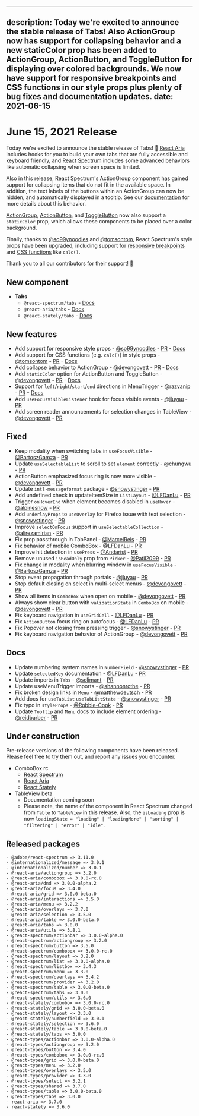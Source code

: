 <!-- Copyright 2020 Adobe. All rights reserved.
This file is licensed to you under the Apache License, Version 2.0 (the "License");
you may not use this file except in compliance with the License. You may obtain a copy
of the License at http://www.apache.org/licenses/LICENSE-2.0
Unless required by applicable law or agreed to in writing, software distributed under
the License is distributed on an "AS IS" BASIS, WITHOUT WARRANTIES OR REPRESENTATIONS
OF ANY KIND, either express or implied. See the License for the specific language
governing permissions and limitations under the License. -->


---
description: Today we're excited to announce the stable release of Tabs! Also ActionGroup now has support for collapsing behavior and a new staticColor prop has been added to ActionGroup, ActionButton, and ToggleButton for displaying over colored backgrounds. We now have support for responsive breakpoints and CSS functions in our style props plus plenty of bug fixes and documentation updates.
date: 2021-06-15
---

# June 15, 2021 Release

Today we're excited to announce the stable release of Tabs! 🎉 [React Aria](https://watheia.app/react-aria/useTabList.html) includes hooks for you to build your own tabs that are fully accessible and keyboard friendly, and [React Spectrum](https://watheia.app/react-spectrum/Tabs.html) includes some advanced behaviors like automatic collapsing when screen space is limited.

Also in this release, React Spectrum's ActionGroup component has gained support for collapsing items that do not fit in the available space. In addition, the text labels of the buttons within an ActionGroup can now be hidden, and automatically displayed in a tooltip. See our [documentation](https://watheia.app/react-spectrum/ActionGroup.html#collapsing-behavior) for more details about this behavior.

[ActionGroup](https://watheia.app/react-spectrum/ActionGroup.html#static-color), [ActionButton](https://watheia.app/react-spectrum/ActionButton.html#static-color), and [ToggleButton](https://watheia.app/react-spectrum/ToggleButton.html#static-color) now also support a `staticColor` prop, which allows these components to be placed over a color background.

Finally, thanks to [@so99ynoodles](https://github.com/so99ynoodles) and [@tomsontom](https://github.com/tomsontom), React Spectrum's style props have been upgraded, including support for [responsive breakpoints](https://watheia.app/react-spectrum/layout.html#responsive-layout) and [CSS functions](https://watheia.app/react-spectrum/styling.html#css-functions) like `calc()`.

Thank you to all our contributors for their support! 🤩

## New component
- **Tabs**
  - `@react-spectrum/tabs` - [Docs](https://watheia.app/react-spectrum/Tabs.html)
  - `@react-aria/tabs` - [Docs](https://watheia.app/react-aria/useTabList.html)
  - `@react-stately/tabs` - [Docs](https://watheia.app/react-stately/useTabListState.html)

## New features
- Add support for responsive style props - [@so99ynoodles](https://github.com/so99ynoodles) - [PR](https://github.com/watheia/spectrum/pull/1684) - [Docs](https://watheia.app/react-spectrum/layout.html#responsive-layout)
- Add support for CSS functions (e.g. `calc()`) in style props - [@tomsontom](https://github.com/tomsontom) - [PR](https://github.com/watheia/spectrum/pull/1774) - [Docs](https://watheia.app/react-spectrum/styling.html#css-functions)
- Add collapse behavior to ActionGroup - [@devongovett](https://github.com/devongovett) - [PR](https://github.com/watheia/spectrum/pull/1919) - [Docs](https://watheia.app/react-spectrum/ActionGroup.html#collapsing-behavior)
- Add `staticColor` option for ActionButton and ToggleButton - [@devongovett](https://github.com/devongovett) - [PR](https://github.com/watheia/spectrum/pull/1881) - [Docs](https://watheia.app/react-spectrum/ActionButton.html#static-color)
- Support for `left`/`right`/`start`/`end` directions in MenuTrigger - [@razvanip](https://github.com/razvanip) - [PR](https://github.com/watheia/spectrum/pull/1868) - [Docs](https://watheia.app/react-spectrum/MenuTrigger.html#align-and-direction)
- Add `useFocusVisibleListener` hook for focus visible events - [@jluyau](https://github.com/jluyau) - [PR](https://github.com/watheia/spectrum/pull/1875)
- Add screen reader announcements for selection changes in TableView - [@devongovett](https://github.com/devongovett) - [PR](https://github.com/watheia/spectrum/pull/1929)

## Fixed
- Keep modality when switching tabs in `useFocusVisible` - [@BartoszGamza](https://github.com/BartoszGamza) - [PR](https://github.com/watheia/spectrum/pull/1845)
- Update `useSelectableList` to scroll to set `element` correctly - [@chungwu](https://github.com/chungwu) - [PR](https://github.com/watheia/spectrum/pull/1862)
- ActionButton emphasized focus ring is now more visible - [@devongovett](https://github.com/devongovett) - [PR](https://github.com/watheia/spectrum/pull/1881)
- Update `intl-messageformat` package - [@snowystinger](https://github.com/snowystinger) - [PR](https://github.com/watheia/spectrum/pull/1872)
- Add undefined check in updateItemSize in `ListLayout` - [@LFDanLu](https://github.com/LFDanLu) - [PR](https://github.com/watheia/spectrum/pull/1920)
- Trigger `onHoverEnd` when element becomes disabled in `useHover` - [@alpinesnow](https://github.com/alpinesnow) - [PR](https://github.com/watheia/spectrum/pull/1882)
- Add `underlayProps` to `useOverlay` for Firefox issue with text selection - [@snowystinger](https://github.com/snowystinger) - [PR](https://github.com/watheia/spectrum/pull/1468)
- Improve `selectOnFocus` support in `useSelectableCollection` - [@alirezamirian](https://github.com/alirezamirian) - [PR](https://github.com/watheia/spectrum/pull/1843)
- Fix prop passthrough in TabPanel - [@MarcelReis](https://github.com/MarcelReis) - [PR](https://github.com/watheia/spectrum/pull/1894)
- Fix behavior of mobile ComboBox - [@LFDanLu](https://github.com/LFDanLu) - [PR](https://github.com/watheia/spectrum/pull/1874)
- Improve hit detection in `usePress` - [@Andarist](https://github.com/Andarist) - [PR](https://github.com/watheia/spectrum/pull/1613)
- Remove unused `isReadOnly` prop from `Picker` - [@Patil2099](https://github.com/Patil2099) - [PR](https://github.com/watheia/spectrum/pull/1949)
- Fix change in modality when blurring window in `useFocusVisible` - [@BartoszGamza](https://github.com/BartoszGamza) - [PR](https://github.com/watheia/spectrum/pull/1925)
- Stop event propagation through portals - [@jluyau](https://github.com/jluyau) - [PR](https://github.com/watheia/spectrum/pull/1840)
- Stop default closing on select in multi-select menus - [@devongovett](https://github.com/devongovett) - [PR](https://github.com/watheia/spectrum/pull/1969)
- Show all items in `ComboBox` when open on mobile - [@devongovett](https://github.com/devongovett) - [PR](https://github.com/watheia/spectrum/pull/1971)
- Always show clear button with `validationState` in `ComboBox` on mobile - [@devongovett](https://github.com/devongovett) - [PR](https://github.com/watheia/spectrum/pull/1972)
- Fix keyboard navigation in `useGridCell` - [@LFDanLu](https://github.com/LFDanLu) - [PR](https://github.com/watheia/spectrum/pull/1990)
- Fix `ActionButton` focus ring on autofocus - [@LFDanLu](https://github.com/LFDanLu) - [PR](https://github.com/watheia/spectrum/pull/1973)
- Fix Popover not closing from pressing trigger - [@snowystinger](https://github.com/snowystinger) - [PR](https://github.com/watheia/spectrum/pull/1970)
- Fix keyboard navigation behavior of ActionGroup - [@devongovett](https://github.com/devongovett) - [PR](https://github.com/watheia/spectrum/pull/1991/)

## Docs
- Update numbering system names in `NumberField`  - [@snowystinger](https://github.com/snowystinger) - [PR](https://github.com/watheia/spectrum/pull/1876)
- Update `selectedKey` documentation - [@LFDanLu](https://github.com/LFDanLu) - [PR](https://github.com/watheia/spectrum/pull/1670)
- Update imports in `Tabs` - [@solimant](https://github.com/solimant) - [PR](https://github.com/watheia/spectrum/pull/1889)
- Update useMenuTrigger imports - [@shannonrothe](https://github.com/shannonrothe) - [PR](https://github.com/watheia/spectrum/pull/1909)
- Fix broken design links in `Menu`  - [@matthewdeutsch](https://github.com/matthewdeutsch) - [PR](https://github.com/watheia/spectrum/pull/1917)
- Add docs for `useTabList` `useTabListState` - [@snowystinger](https://github.com/snowystinger) - [PR](https://github.com/watheia/spectrum/pull/1888)
- Fix typo in `styleProps` - [@Robbie-Cook](https://github.com/Robbie-Cook) - [PR](https://github.com/watheia/spectrum/pull/1966)
- Update `Tooltip` and `Menu` docs to include element ordering - [@reidbarber](https://github.com/reidbarber) - [PR](https://github.com/watheia/spectrum/pull/2006)

## Under construction

Pre-release versions of the following components have been released. Please feel free to try them out, and report any issues you encounter.

- ComboBox rc
  - [React Spectrum](https://watheia.app/react-spectrum/ComboBox.html)
  - [React Aria](https://watheia.app/react-aria/useComboBox.html)
  - [React Stately](https://watheia.app/react-stately/useComboBoxState.html)
- TableView beta
  - Documentation coming soon
  - Please note, the name of the component in React Spectrum changed from `Table` to `TableView` in this release. Also, the `isLoading` prop is now `loadingState = "loading" | "loadingMore" | "sorting" | "filtering" | "error" | "idle"`.

## Released packages
```
- @adobe/react-spectrum => 3.11.0
- @internationalized/message => 3.0.1
- @internationalized/number => 3.0.1
- @react-aria/actiongroup => 3.2.0
- @react-aria/combobox => 3.0.0-rc.0
- @react-aria/dnd => 3.0.0-alpha.2
- @react-aria/focus => 3.4.0
- @react-aria/grid => 3.0.0-beta.0
- @react-aria/interactions => 3.5.0
- @react-aria/menu => 3.2.2
- @react-aria/overlays => 3.7.0
- @react-aria/selection => 3.5.0
- @react-aria/table => 3.0.0-beta.0
- @react-aria/tabs => 3.0.0
- @react-aria/utils => 3.8.1
- @react-spectrum/actionbar => 3.0.0-alpha.0
- @react-spectrum/actiongroup => 3.2.0
- @react-spectrum/button => 3.5.0
- @react-spectrum/combobox => 3.0.0-rc.0
- @react-spectrum/layout => 3.2.0
- @react-spectrum/list => 3.0.0-alpha.0
- @react-spectrum/listbox => 3.4.3
- @react-spectrum/menu => 3.3.0
- @react-spectrum/overlays => 3.4.2
- @react-spectrum/provider => 3.2.0
- @react-spectrum/table => 3.0.0-beta.0
- @react-spectrum/tabs => 3.0.0
- @react-spectrum/utils => 3.6.0
- @react-stately/combobox => 3.0.0-rc.0
- @react-stately/grid => 3.0.0-beta.0
- @react-stately/layout => 3.3.0
- @react-stately/numberfield => 3.0.1
- @react-stately/selection => 3.6.0
- @react-stately/table => 3.0.0-beta.0
- @react-stately/tabs => 3.0.0
- @react-types/actionbar => 3.0.0-alpha.0
- @react-types/actiongroup => 3.2.0
- @react-types/button => 3.4.0
- @react-types/combobox => 3.0.0-rc.0
- @react-types/grid => 3.0.0-beta.0
- @react-types/menu => 3.2.0
- @react-types/overlays => 3.5.0
- @react-types/provider => 3.3.0
- @react-types/select => 3.2.1
- @react-types/shared => 3.7.0
- @react-types/table => 3.0.0-beta.0
- @react-types/tabs => 3.0.0
- react-aria => 3.7.0
- react-stately => 3.6.0
```
